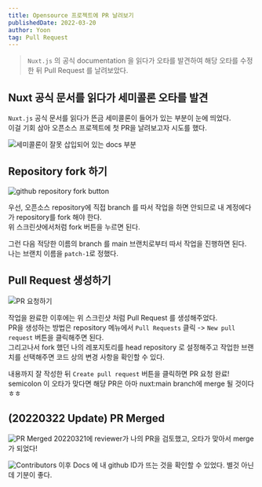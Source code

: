 ```yaml
---
title: Opensource 프로젝트에 PR 날려보기
publishedDate: 2022-03-20
author: Yoon
tag: Pull Request
---
```


> `Nuxt.js` 의 공식 documentation 을 읽다가 오타를 발견하여 해당 오타를 수정한 뒤 Pull Request 를 날려보았다.

## Nuxt 공식 문서를 읽다가 세미콜론 오타를 발견

`Nuxt.js` 공식 문서를 읽다가 뜬금 세미콜론이 들어가 있는 부분이 눈에 띄었다.  
이걸 기회 삼아 오픈소스 프로젝트에 첫 PR을 날려보고자 시도를 했다.

![세미콜론이 잘못 삽입되어 있는 docs 부분](./images/my-first-pull-request/semicolon-typo.png)

## Repository fork 하기

![github repository fork button](./images/my-first-pull-request/fork-button.png)

우선, 오픈소스 repository에 직접 branch 를 따서 작업을 하면 안되므로 내 계정에다가 repository를 fork 해야 한다.  
위 스크린샷에서처럼 fork 버튼을 누르면 된다.  

그런 다음 적당한 이름의 branch 를 main 브랜치로부터 따서 작업을 진행하면 된다.  
나는 브랜치 이름을 `patch-1`로 정했다.

## Pull Request 생성하기

![PR 요청하기](./images/my-first-pull-request/PR.png)

작업을 완료한 이후에는 위 스크린샷 처럼 Pull Request 를 생성해주었다.  
PR을 생성하는 방법은 repository 메뉴에서 `Pull Requests` 클릭 -> `New pull request` 버튼을 클릭해주면 된다.  
그리고나서 fork 했던 나의 레포지토리를 head repository 로 설정해주고 작업한 브랜치를 선택해주면 코드 상의 변경 사항을 확인할 수 있다. 

내용까지 잘 작성한 뒤 `Create pull request` 버튼을 클릭하면 PR 요청 완료!
semicolon 이 오타가 맞다면 해당 PR은 아마 nuxt:main branch에 merge 될 것이다ㅎㅎ

## (20220322 Update) PR Merged
![PR Merged](./images/my-first-pull-request/merged.png)
20220321에 reviewer가 나의 PR을 검토했고, 오타가 맞아서 merge가 되었다!

![Contributors](./images/my-first-pull-request/contributors.png)
이후 Docs 에 내 github ID가 뜨는 것을 확인할 수 있었다. 별것 아닌데 기분이 좋다.